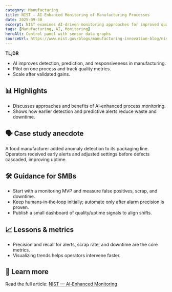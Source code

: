 ```yaml
---
category: Manufacturing
title: NIST — AI‑Enhanced Monitoring of Manufacturing Processes
date: 2025-09-30
excerpt: NIST examines AI‑driven monitoring approaches for improved quality and responsiveness.
tags: [Manufacturing, AI, Monitoring]
heroAlt: Control panel with sensor data graphs
sourceUrl: https://www.nist.gov/blogs/manufacturing-innovation-blog/nist-explores-ai-enhanced-monitoring-manufacturing-processes
---
```


**TL;DR**

- AI improves detection, prediction, and responsiveness in manufacturing.
- Pilot on one process and track quality metrics.
- Scale after validated gains.

## 📊 Highlights

- Discusses approaches and benefits of AI‑enhanced process monitoring.
- Shows how earlier detection and predictive alerts reduce waste and downtime.

## 🗣 Case study anecdote

A food manufacturer added anomaly detection to its packaging line. Operators received early alerts and adjusted settings before defects cascaded, improving uptime.

## 🛠 Guidance for SMBs

- Start with a monitoring MVP and measure false positives, scrap, and downtime.
- Keep humans‑in‑the‑loop initially; automate only after alarm precision is proven.
- Publish a small dashboard of quality/uptime signals to align shifts.

## 📈 Lessons & metrics

- Precision and recall for alerts, scrap rate, and downtime are the core metrics.
- Visualizing trends helps operators intervene faster.

## 🔗 Learn more

Read the full article: <a href="https://www.nist.gov/blogs/manufacturing-innovation-blog/nist-explores-ai-enhanced-monitoring-manufacturing-processes" target="_blank" rel="noopener noreferrer">NIST — AI‑Enhanced Monitoring</a>
